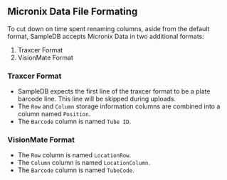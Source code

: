 ## Micronix Data File Formating

To cut down on time spent renaming columns, aside from the default format, SampleDB accepts Micronix Data in two additional formats:

1. Traxcer Format
2. VisionMate Format

### Traxcer Format

- SampleDB expects the first line of the traxcer format to be a plate barcode line. This line will be skipped during uploads.
- The `Row` and `Column` storage information columns are combined into a column named `Position`.
- The `Barcode` column is named `Tube ID`.

### VisionMate Format

- The `Row` column is named `LocationRow`.
- The `Column` column is named `LocationColumn`.
- The `Barcode` column is named `TubeCode`.


